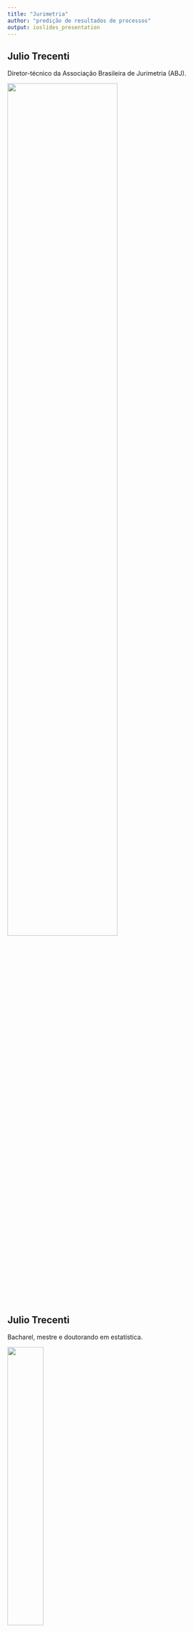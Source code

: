 ```yaml
---
title: "Jurimetria"
author: "predição de resultados de processos"
output: ioslides_presentation
---
```


## Julio Trecenti

Diretor-técnico da Associação Brasileira de Jurimetria (ABJ).

<img src="rsz_logo_abj_final_2.png" width="70%" align="center"/>

## Julio Trecenti

Bacharel, mestre e doutorando em estatística.

<img src="logo-ime.svg" width="40%" align="center"/>

## Julio Trecenti

Sócio da Platipus - Inteligência jurídica e Analytics.

<img src="logo.png" width="90%" align="center"/>

## Julio Trecenti

Vice-presidente do Conselho Regional de Estatística - 3ª região.

<img src="logoconre3azulmarinho.jpg" width="70%" align="center"/>

# Estatística

## O que faz um estatístico?

> - Gráficos e tabelas
> - Conta mentiras com números
> - Tortura os dados até eles fornecerem informação

## Resposta

<img src="18197719_O8Ukt.jpeg" width="80%" align="center"/>

Bruxaria! :D

## Na verdade está mais pra isso

<img src="Wizard.jpg" width="50%" align="center"/>

## Alguns estatísticos famosos

<img src="maxresdefault.jpg" width="90%" align="center"/>

## Alguns estatísticos famosos

<img src="polvo-servia.jpg" width="90%" align="center"/>

## Alguns estatísticos famosos

<img src="mick.jpg" width="90%" align="center"/>

## Diferenças entre bruxos e estatísticos

> - O estatístico utiliza **dados** para aprender sobre um fenômeno.
> - O estatístico assume que está errado.
> - Assim, é capaz de **medir** o erro cometido e controlar a incerteza.

# Jurimetria

## Jurimetria: conceito

- É a estatística aplicada ao Direito.

- Princípios mais importantes: 
    - Concretude
    - Incerteza

## Jurimetria: esferas

### **Processo como objeto**  

   - Perda de uma chance  
   - Lucros cessantes  
   - Investigação de paternidade

## Jurimetria: esferas

### **Tema ou entidade como objeto**  
   - Perfil de processos sobre direito do consumidor  
   - Decisão ótima sobre tentativas de acordo  
   - Probabilidade de decisões favoráveis ao contribuinte no CARF.

## Jurimetria: esferas

### **Sociedade como objeto** 

   - Processo de adoção no Brasil  
   - Alocação ótima de varas  
   - Processamento de homicídio 
   - Perfil de pessoas desaparecidas no estado de São Paulo

# Modelo preditivo

## Modelo preditivo: o que é

> - Modelo é uma simplificação da realidade.
> - "Todos os modelos estão errados. Mas alguns são úteis".
> - Exemplo: aceleração da gravidade.
> - Exemplo: dados não viciados.

## Modelo preditivo: para que serve

Modelos preditivos fornecem a informação básica para qualquer tomada de decisão estratégica.

### Advogado:

- Cobrança de honorários proporcional à probabilidade de vitória e tempo esperado.
- Levantamento de jurisprudência vencedora.

## Modelo preditivo: para que serve

### Juiz:

- Previsão do estoque de processos da vara.
- Estatísticas sobre valores de indenização para casos similares.

### Corregedoria:

- Identificação de ocorrências anômalas.
- Produtividade de varas e magistrados.

## Modelo preditivo: para que serve

### Empresa:

- Provisionamento de carteira de ações.
- Estratégias de acordo em processos trabalhistas.

## Modelo preditivo: para que serve

### Cidadão:

- Decisão ótima para litigar.
- Listagem de advogados com maior probabilidade de êxito para a causa.
- Peticionamento automático.

## Modelo preditivo: como criar

- $y$ resposta que queremos predizer. Por exemplo: resultado da ação ou tempo da ação.
- $X$ variáveis que podem estar associadas à resposta. Por exemplo: valor da causa, juiz, palavras utilizadas na petição inicial etc.

**Objetivo**: criar uma função $g$ tal que

$$
y \approx g(X)
$$

## Modelo trivial: exemplo das câmaras

```r
library(tidyverse)
library(stringr)
library(lubridate)
data(d_final, package = 'tjspCrim')
p <- d_final %>%
  mutate(n_processo = str_replace_all(n_processo, '[^0-9]', '')) %>% 
  # inner_join(decisoes, 'n_processo') %>% 
  count(orgao_julgador, decisao) %>%
  mutate(ntot = sum(n), prop = n / ntot) %>%
  ungroup() %>%
  filter(ntot > 10) %>% 
  mutate(num = readr::parse_number(orgao_julgador),
         num = sprintf('%02d', num)) %>% 
  mutate(extra = str_detect(orgao_julgador, 'Extra'),
         extra = ifelse(extra, 'Câmara Extraordinária', 
                        'Câmara de Direito Criminal')) %>% 
  filter(extra == 'Câmara de Direito Criminal') %>% 
  arrange(decisao) %>% 
  mutate(decisao = forcats::fct_rev(decisao)) %>% 
  mutate(num = forcats::fct_reorder(num, prop, fun = first, .desc = TRUE)) %>%
  ggplot(aes(x = num, fill = decisao, y = prop)) +
  geom_bar(stat = 'identity', colour = 'black', position = 'stack') +
  # facet_wrap(~extra, scales = 'free_x', ncol = 1) +
  theme_bw() +
  scale_y_continuous(labels = scales::percent) +
  scale_fill_brewer(palette = 'Reds') +
  xlab('Órgão julgador') +
  ylab('Proporção de processos por tipo de decisão') +
  theme(legend.position = "bottom")
plotly::ggplotly(p)

```

## Problema

- Geralmente é possível pensar uma função que se ajusta muito bem aos meus dados.

## Sobreajuste

```r
set.seed(3)
x <- c(seq(1, 7, .5), 8)
y <- 1 + 3 * x + x^2 + rnorm(length(x), 0, 10)
new <- c(rep('bd', 13), 'novo')
xx <- 2.5
library(ggplot2)
p <- ggplot(data.frame(x, y), aes(x, y)) +
  geom_point(size = 3) +
  geom_point(x = xx, y = 1 + 3*xx + xx^2, colour = 'red', size = 3)
plotly::ggplotly(p)
```

## Sobreajuste

```r
p <- ggplot(data.frame(x, y), aes(x, y)) +
  geom_point(size = 3) +
  geom_point(x = xx, y = 1 + 3*xx + xx^2, colour = 'red', size = 3) +
  geom_smooth(se = FALSE, span = .2)
plotly::ggplotly(p)
```

## Sobreajuste

```r
p <- ggplot(data.frame(x, y), aes(x, y)) +
  geom_point(size = 3) +
  geom_point(x = xx, y = 1 + 3*xx + xx^2, colour = 'red', size = 3) +
  geom_smooth(se = FALSE, span = 1.2, colour = 2)
plotly::ggplotly(p)
```

## Data spliting

- Separe sua base de dados aleatoriamente em dois conjuntos: base de treino e base de teste.
- Ajuste um modelo usando a base de treino.
- Teste a qualidade do modelo na base de teste.

Repetir esses passos até ficar satisfeito com o resultado.

## Exemplo

- Dentro do TJSP, queremos estudar
    - Procedimentos ordinários cíveis e procedimentos nos JECs, envolvendo algumas empresas específicas como réu.
- Empresas escolhidas:
    - bancos (Banco do Brasil, Bradesco, Itaú e Santander).
    - empresas de telefonia (Claro, Nextel, Tim e Vivo).
    - Net e Eletropaulo.
- Sentenças registradas na comarca de São Paulo no ano de 2014.

## Objetivos

- Extrair uma base de dados real da web.
- Utilizar o modelo para predição, comparando com outros modelos.
- Decidir se é mais vantajoso entrar com processo no JEC ou na Justiça Comum a partir de várias situações.

## Extração

<img src="cjpg.png" width="100%">

## Extração

<img src="cpopg.png" width="100%">

## Fluxo

- Download dos dados da CJPG (listagem de processos).
- Estruturação dos dados da CJPG.
- Download dos processos na CPO-PG (download dos processos).
- Estruturação dos dados da CPO-PG.
- Filtros aplicados às duas bases para atender escopo.
- Mineração dos textos das sentenças.

## Modelo: rede Bayesiana

<img src="rb.png" width="100%">

## Generalização: diagrama de influências

<img src="id.png" width="100%">

## Base final

- 19.078 processos.
- Variáveis: `empresa`, `gratuidade`, `serasa`, `consumo`, `tipo_dano`, `tipo_vara`, `resultado`, `valor_acao`, `resultado_vl`, `tempo`.

## Estatísticas descritivas

<img src="result_tipo_vara.png" width="100%">

<img src="serasa_result.png" width="90%">

## Estatísticas descritivas

<img src="tempo.png" width="100%">

## Modelo final

<img src="id-1.png" width="100%">

## Resultados 

Predição de ~48% para 4 categorias e ~75% para 2 categorias.

<img src="pred.png" width="100%">

## Decisão ótima: bancos 

<img src="banco.png" width="90%">

## Decisão ótima: telecom 

<img src="tel.png" width="90%">

## Conclusões

- Modelos preditivos para decisões judiciais são viáveis.
- Mesmo utilizando somente bases de dados públicas, foi possível obter um poder preditivo razoável.

## Projetos em andamento

- Predição de resultados usando petições iniciais.
- Tempo das fases do processo de homicídio.
- Modelos "tópicos".

# Como me torno um jurimetrista?

## Recomendações

- Estude R! Leia esse livro: [<http://r4ds.had.co.nz/>](http://r4ds.had.co.nz/)
- Curso de Jurimetria acessível na web: [<http://curso.abj.org.br>](http://curso.abj.org.br)
- Estude ciência de dados e predição: [Coursera](https://www.coursera.org/learn/data-scientists-tools), [Stanford](http://cs229.stanford.edu/) 
- Fique antenado: [linte.com.br](http://linte.com.br), [jurimetric.com.br](http://jurimetric.com.br), [dingu.com.br](http://dingu.com.br)
- **Contrate um estatístico!!!**

## Links 

- Email: [jtrecenti@abj.org.br](mailto:jtrecenti@abj.org.br)
- Apresentação: [http://rpubs.com/abj/rp](http://rpubs.com/abj/rp)
